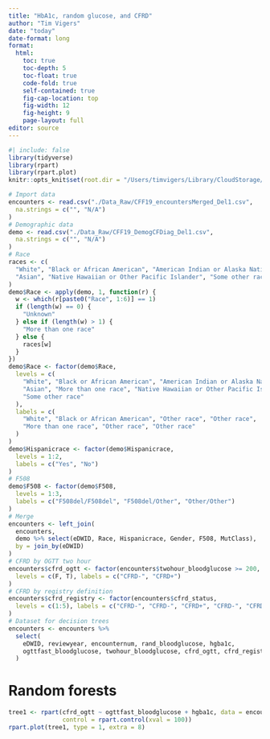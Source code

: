 ```yaml
---
title: "HbA1c, random glucose, and CFRD"
author: "Tim Vigers"
date: "today"
date-format: long
format:
  html:
    toc: true
    toc-depth: 5
    toc-float: true
    code-fold: true
    self-contained: true
    fig-cap-location: top
    fig-width: 12
    fig-height: 9
    page-layout: full
editor: source
---
```


```r
#| include: false
library(tidyverse)
library(rpart)
library(rpart.plot)
knitr::opts_knit$set(root.dir = "/Users/timvigers/Library/CloudStorage/OneDrive-TheUniversityofColoradoDenver/Vigers/CF/Christine Chan/CF Registry")
```

```r
# Import data
encounters <- read.csv("./Data_Raw/CFF19_encountersMerged_Del1.csv",
  na.strings = c("", "N/A")
)
# Demographic data
demo <- read.csv("./Data_Raw/CFF19_DemogCFDiag_Del1.csv",
  na.strings = c("", "N/A")
)
# Race
races <- c(
  "White", "Black or African American", "American Indian or Alaska Native",
  "Asian", "Native Hawaiian or Other Pacific Islander", "Some other race"
)
demo$Race <- apply(demo, 1, function(r) {
  w <- which(r[paste0("Race", 1:6)] == 1)
  if (length(w) == 0) {
    "Unknown"
  } else if (length(w) > 1) {
    "More than one race"
  } else {
    races[w]
  }
})
demo$Race <- factor(demo$Race,
  levels = c(
    "White", "Black or African American", "American Indian or Alaska Native",
    "Asian", "More than one race", "Native Hawaiian or Other Pacific Islander",
    "Some other race"
  ),
  labels = c(
    "White", "Black or African American", "Other race", "Other race",
    "More than one race", "Other race", "Other race"
  )
)
demo$Hispanicrace <- factor(demo$Hispanicrace,
  levels = 1:2,
  labels = c("Yes", "No")
)
# F508
demo$F508 <- factor(demo$F508,
  levels = 1:3,
  labels = c("F508del/F508del", "F508del/Other", "Other/Other")
)
# Merge
encounters <- left_join(
  encounters,
  demo %>% select(eDWID, Race, Hispanicrace, Gender, F508, MutClass),
  by = join_by(eDWID)
)
# CFRD by OGTT two hour
encounters$cfrd_ogtt <- factor(encounters$twohour_bloodglucose >= 200,
  levels = c(F, T), labels = c("CFRD-", "CFRD+")
)
# CFRD by registry definition
encounters$cfrd_registry <- factor(encounters$cfrd_status,
  levels = c(1:5), labels = c("CFRD-", "CFRD-", "CFRD+", "CFRD-", "CFRD-")
)
# Dataset for decision trees
encounters <- encounters %>%
  select(
    eDWID, reviewyear, encounternum, rand_bloodglucose, hgba1c,
    ogttfast_bloodglucose, twohour_bloodglucose, cfrd_ogtt, cfrd_registry
  )
```

# Random forests

```r
tree1 <- rpart(cfrd_ogtt ~ ogttfast_bloodglucose + hgba1c, data = encounters,
               control = rpart.control(xval = 100))
rpart.plot(tree1, type = 1, extra = 8)
```

